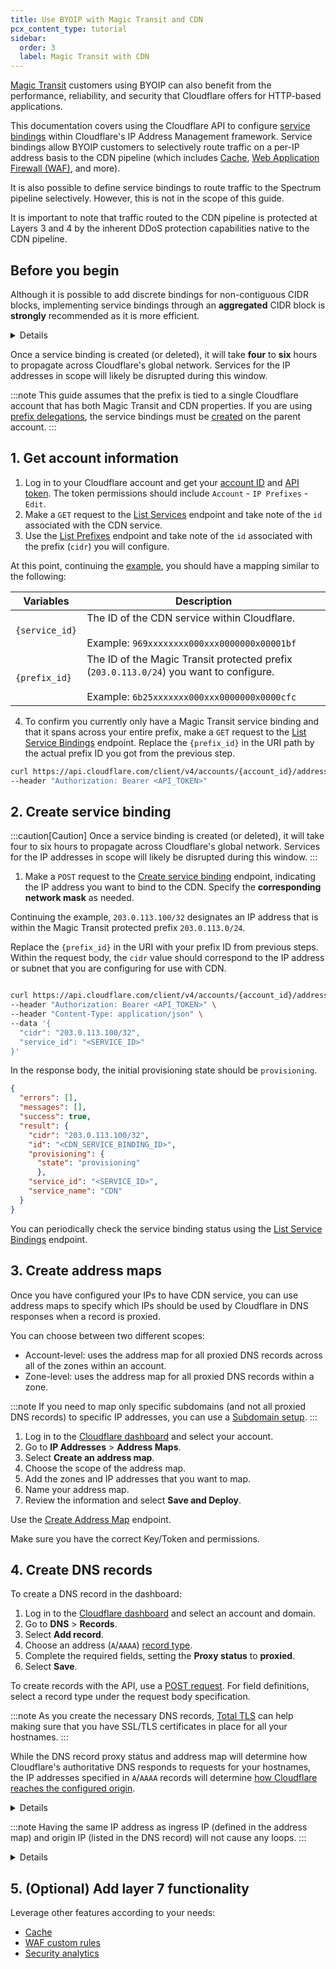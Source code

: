 ```yaml
---
title: Use BYOIP with Magic Transit and CDN
pcx_content_type: tutorial
sidebar:
  order: 3
  label: Magic Transit with CDN
---
```



[Magic Transit](/magic-transit/) customers using BYOIP can also benefit from the performance, reliability, and security that Cloudflare offers for HTTP-based applications.

This documentation covers using the Cloudflare API to configure [service bindings](/byoip/service-bindings/) within Cloudflare's IP Address Management framework. Service bindings allow BYOIP customers to selectively route traffic on a per-IP address basis to the CDN pipeline (which includes [Cache](/cache/), [Web Application Firewall (WAF)](/waf/), and more).

It is also possible to define service bindings to route traffic to the Spectrum pipeline selectively. However, this is not in the scope of this guide.

It is important to note that traffic routed to the CDN pipeline is protected at Layers 3 and 4 by the inherent DDoS protection capabilities native to the CDN pipeline.

## Before you begin

Although it is possible to add discrete bindings for non-contiguous CIDR blocks, implementing service bindings through an **aggregated** CIDR block is **strongly** recommended as it is more efficient.

<Details header="Example">

**Magic Transit protected prefix:** `203.0.113.0/24`

**IPs to upgrade to the CDN:**

`203.0.113.16`<br />
`203.0.113.17`<br />
`203.0.113.18`<br />
`203.0.113.19`<br />
`203.0.113.20`<br />
`203.0.113.21`<br />
`203.0.113.22`<br />
`203.0.113.23`

Add one discrete CDN service binding for `203.0.113.16` with a `/29` netmask.

</Details>

Once a service binding is created (or deleted), it will take **four** to **six** hours to propagate across Cloudflare's global network. Services for the IP addresses in scope will likely be disrupted during this window.

:::note
This guide assumes that the prefix is tied to a single Cloudflare account that has both Magic Transit and CDN properties. If you are using [prefix delegations](/byoip/concepts/prefix-delegations/), the service bindings must be [created](#2-create-service-binding) on the parent account.
:::

## 1. Get account information

1. Log in to your Cloudflare account and get your [account ID](/fundamentals/setup/find-account-and-zone-ids/) and [API token](/fundamentals/api/get-started/create-token/). The token permissions should include `Account` - `IP Prefixes` - `Edit`.
2. Make a `GET` request to the [List Services](/api/resources/addressing/subresources/services/methods/list/) endpoint and take note of the `id` associated with the CDN service.
3. Use the [List Prefixes](/api/resources/addressing/subresources/prefixes/methods/list/) endpoint and take note of the `id` associated with the prefix (`cidr`) you will configure.

<Example>

At this point, continuing the [example](#before-you-begin), you should have a mapping similar to the following:

| Variables      | Description                                                                                                                                       |
| -------------- | ------------------------------------------------------------------------------------------------------------------------------------------------- |
| `{service_id}` | The ID of the CDN service within Cloudflare. <br /><br /> Example: `969xxxxxxxx000xxx0000000x00001bf`                                             |
| `{prefix_id}`  | The ID of the Magic Transit protected prefix (`203.0.113.0/24`) you want to configure. <br /><br /> Example: `6b25xxxxxxx000xxx0000000x0000cfc` |

</Example>

4. To confirm you currently only have a Magic Transit service binding and that it spans across your entire prefix, make a `GET` request to the [List Service Bindings](/api/resources/addressing/subresources/prefixes/subresources/service_bindings/methods/list/) endpoint. Replace the `{prefix_id}` in the URI path by the actual prefix ID you got from the previous step.

<Example>

```bash
curl https://api.cloudflare.com/client/v4/accounts/{account_id}/addressing/prefixes/{prefix_id}/bindings \
--header "Authorization: Bearer <API_TOKEN>"
```

</Example>

## 2. Create service binding

:::caution[Caution]
Once a service binding is created (or deleted), it will take four to six hours to propagate across Cloudflare's global network. Services for the IP addresses in scope will likely be disrupted during this window.
:::

1. Make a `POST` request to the [Create service binding](/api/resources/addressing/subresources/prefixes/subresources/service_bindings/methods/create/) endpoint, indicating the IP address you want to bind to the CDN. Specify the **corresponding network mask** as needed.

<Example>

Continuing the example, `203.0.113.100/32` designates an IP address that is within the Magic Transit protected prefix `203.0.113.0/24`.

Replace the `{prefix_id}` in the URI with your prefix ID from previous steps. Within the request body, the `cidr` value should correspond to the IP address or subnet that you are configuring for use with CDN.

```bash

curl https://api.cloudflare.com/client/v4/accounts/{account_id}/addressing/prefixes/{prefix_id}/bindings \
--header "Authorization: Bearer <API_TOKEN>" \
--header "Content-Type: application/json" \
--data '{
  "cidr": "203.0.113.100/32",
  "service_id": "<SERVICE_ID>"
}'
```

In the response body, the initial provisioning state should be `provisioning`.

```json output {9}
{
  "errors": [],
  "messages": [],
  "success": true,
  "result": {
    "cidr": "203.0.113.100/32",
    "id": "<CDN_SERVICE_BINDING_ID>",
    "provisioning": {
      "state": "provisioning"
      },
    "service_id": "<SERVICE_ID>",
    "service_name": "CDN"
  }
}
```

</Example>

You can periodically check the service binding status using the [List Service Bindings](/api/resources/addressing/subresources/prefixes/subresources/service_bindings/methods/list/) endpoint.

## 3. Create address maps

Once you have configured your IPs to have CDN service, you can use <GlossaryTooltip term="address map" link="/byoip/address-maps/">address maps</GlossaryTooltip> to specify which IPs should be used by Cloudflare in DNS responses when a record is <GlossaryTooltip term="proxy status" link="/dns/proxy-status/">proxied</GlossaryTooltip>.

You can choose between two different scopes:

- Account-level: uses the address map for all proxied DNS records across all of the zones within an account.
- Zone-level: uses the address map for all proxied DNS records within a zone.

:::note
If you need to map only specific subdomains (and not all proxied DNS records) to specific IP addresses, you can use a [Subdomain setup](/dns/zone-setups/subdomain-setup/).
:::

<Tabs syncKey="dashPlusAPI">
<TabItem label="Dashboard" no-code="true">

1. Log in to the [Cloudflare dashboard](https://dash.cloudflare.com/) and select your account.
2. Go to **IP Addresses** > **Address Maps**.
3. Select **Create an address map**.
4. Choose the scope of the address map.
5. Add the zones and IP addresses that you want to map.
6. Name your address map.
7. Review the information and select **Save and Deploy**.

</TabItem>
<TabItem label="API" no-code="true">

Use the [Create Address Map](/api/resources/addressing/subresources/address_maps/methods/create/) endpoint.

Make sure you have the correct Key/Token and permissions.

</TabItem>
</Tabs>

## 4. Create DNS records

<Tabs syncKey="dashPlusAPI">
<TabItem label="Dashboard" no-code="true">

To create a DNS record in the dashboard:

1.  Log in to the [Cloudflare dashboard](https://dash.cloudflare.com/login) and select an account and domain.
2.  Go to **DNS** > **Records**.
3.  Select **Add record**.
4.  Choose an address (`A`/`AAAA`) [record type](/dns/manage-dns-records/reference/dns-record-types/).
5.  Complete the required fields, setting the **Proxy status** to **proxied**.
6.  Select **Save**.

</TabItem>
<TabItem label="API" no-code="true">

To create records with the API, use a [POST request](/api/resources/dns/subresources/records/methods/create/). For field definitions, select a record type under the request body specification.

</TabItem>
</Tabs>

:::note
As you create the necessary DNS records, [Total TLS](/ssl/edge-certificates/additional-options/total-tls/) can help making sure that you have SSL/TLS certificates in place for all your hostnames.
:::

While the DNS record proxy status and address map will determine how Cloudflare's authoritative DNS responds to requests for your hostnames, the IP addresses specified in `A`/`AAAA` records will determine [how Cloudflare reaches the configured origin](/fundamentals/concepts/how-cloudflare-works/#how-cloudflare-works-as-a-reverse-proxy).

<Details header="Example">

| Type | Name  | IP address      | Proxy status | TTL    |
| ---- | ----- | --------------- | ------------ | ------ |
| `A`  | `www` | `203.0.113.150` | `Proxied`    | `Auto` |

At this point, if an address map for a zone `example.com` specifies that Cloudflare should use `203.0.113.100` for proxied records and the above record exists in the same zone, you can expect the following:

1. Cloudflare responds to DNS requests with `203.0.113.100`.
2. Cloudflare proxies requests through the CDN and then routes the requests via [GRE](/magic-transit/reference/tunnels/) or [CNI](/magic-transit/network-interconnect/) to the origin server `203.0.113.150` (which is within the Magic Transit protected prefix).
3. Depending on whether Magic Transit is implemented with [direct server return model or with Magic Transit egress](/magic-transit/how-to/configure-tunnels/#bidirectional-vs-unidirectional-health-checks), the origin server responds back to Cloudflare either:

   - Directly over the Internet in a Magic Transit direct server return model
   - Back through the Magic GRE tunnel(s) in a Magic Transit egress model

4. As the HTTP response egresses the Cloudflare network back to the client side, the source IP address of the response becomes `203.0.113.100` (the IP address that the HTTP request originally landed on).

</Details>

:::note
Having the same IP address as ingress IP (defined in the address map) and origin IP (listed in the DNS record) will not cause any loops.
:::

<Details header="Example">

Assuming `203.0.113.100` was also the origin IP, the DNS record would look like the following:

| Type | Name  | IP address      | Proxy status | TTL    |
| ---- | ----- | --------------- | ------------ | ------ |
| `A`  | `www` | `203.0.113.100` | `Proxied`    | `Auto` |

</Details>

## 5. (Optional) Add layer 7 functionality

Leverage other features according to your needs:

- [Cache](/cache/)
- [WAF custom rules](/waf/custom-rules/)
- [Security analytics](/waf/analytics/security-analytics/)
